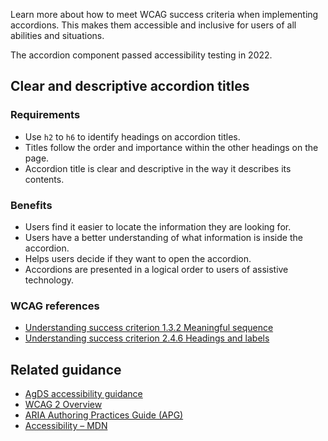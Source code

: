 Learn more about how to meet WCAG success criteria when implementing accordions. This makes them accessible and inclusive for users of all abilities and situations.

The accordion component passed accessibility testing in 2022.

## Clear and descriptive accordion titles

### Requirements

- Use `h2` to `h6` to identify headings on accordion titles.
- Titles follow the order and importance within the other headings on the page.
- Accordion title is clear and descriptive in the way it describes its contents.

### Benefits

- Users find it easier to locate the information they are looking for.
- Users have a better understanding of what information is inside the accordion.
- Helps users decide if they want to open the accordion.
- Accordions are presented in a logical order to users of assistive technology.

### WCAG references

- [Understanding success criterion 1.3.2 Meaningful sequence](https://www.w3.org/WAI/WCAG21/Understanding/meaningful-sequence.html)
- [Understanding success criterion 2.4.6 Headings and labels](https://www.w3.org/WAI/WCAG21/Understanding/headings-and-labels.html)

## Related guidance

- [AgDS accessibility guidance](/foundations/accessibility)
- [WCAG 2 Overview](https://www.w3.org/WAI/standards-guidelines/wcag/)
- [ARIA Authoring Practices Guide (APG)](https://www.w3.org/WAI/ARIA/apg/)
- [Accessibility – MDN](https://developer.mozilla.org/en-US/docs/Web/Accessibility)
